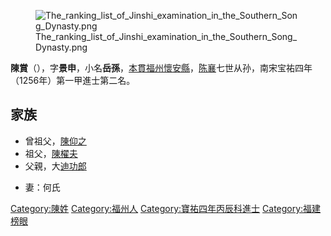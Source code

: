 {{expand|time=2015-10-13T13:30:10+00:00}}
{{unreferenced|time=2015-10-13T13:30:10+00:00}}
[[File:The_ranking_list_of_Jinshi_examination_in_the_Southern_Song_Dynasty.png|thumb]]

'''陳賞'''（{{bd|?||?||}}），字'''景申'''，小名'''岳孫'''，[[本貫|本貫]][[福州|福州]][[怀安县_(宋朝)|懷安縣]]，[[陈襄|陈襄]]七世从孙，南宋宝祐四年（1256年）第一甲進士第二名。

==家族==
*曾祖父，[[陳仰之|陳仰之]]
*祖父，[[陳櫂夫|陳櫂夫]]
*父親，大[[迪功郎|迪功郎]]

*妻：何氏

[[Category:陳姓|Category:陳姓]]
[[Category:福州人|Category:福州人]]
[[Category:寶祐四年丙辰科進士|Category:寶祐四年丙辰科進士]]
[[Category:福建榜眼|Category:福建榜眼]]